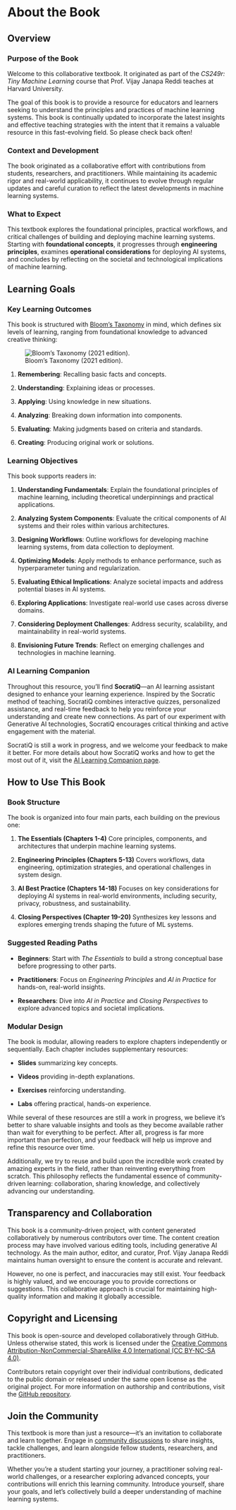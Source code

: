# About the Book {.unnumbered}

## Overview

### Purpose of the Book

Welcome to this collaborative textbook. It originated as part of the *CS249r: Tiny Machine Learning* course that Prof. Vijay Janapa Reddi teaches at Harvard University.

The goal of this book is to provide a resource for educators and learners seeking to understand the principles and practices of machine learning systems. This book is continually updated to incorporate the latest insights and effective teaching strategies with the intent that it remains a valuable resource in this fast-evolving field. So please check back often!

### Context and Development

The book originated as a collaborative effort with contributions from students, researchers, and practitioners. While maintaining its academic rigor and real-world applicability, it continues to evolve through regular updates and careful curation to reflect the latest developments in machine learning systems.

### What to Expect

This textbook explores the foundational principles, practical workflows, and critical challenges of building and deploying machine learning systems. Starting with **foundational concepts**, it progresses through **engineering principles**, examines **operational considerations** for deploying AI systems, and concludes by reflecting on the societal and technological implications of machine learning.

```{=latex}
\clearpage
```

## Learning Goals

### Key Learning Outcomes

This book is structured with [Bloom's Taxonomy](https://cft.vanderbilt.edu/guides-sub-pages/blooms-taxonomy/) in mind, which defines six levels of learning, ranging from foundational knowledge to advanced creative thinking:

![Bloom's Taxonomy (2021 edition).](images/png/bloom_revised_taxonomy.png){#fig-bloom}

1. **Remembering**: Recalling basic facts and concepts.

2. **Understanding**: Explaining ideas or processes.

3. **Applying**: Using knowledge in new situations.

4. **Analyzing**: Breaking down information into components.

5. **Evaluating**: Making judgments based on criteria and standards.

6. **Creating**: Producing original work or solutions.

### Learning Objectives

This book supports readers in:

1. **Understanding Fundamentals**: Explain the foundational principles of machine learning, including theoretical underpinnings and practical applications.

2. **Analyzing System Components**: Evaluate the critical components of AI systems and their roles within various architectures.

3. **Designing Workflows**: Outline workflows for developing machine learning systems, from data collection to deployment.

4. **Optimizing Models**: Apply methods to enhance performance, such as hyperparameter tuning and regularization.

5. **Evaluating Ethical Implications**: Analyze societal impacts and address potential biases in AI systems.

6. **Exploring Applications**: Investigate real-world use cases across diverse domains.

7. **Considering Deployment Challenges**: Address security, scalability, and maintainability in real-world systems.

8. **Envisioning Future Trends**: Reflect on emerging challenges and technologies in machine learning.

### AI Learning Companion

Throughout this resource, you'll find **SocratiQ**—an AI learning assistant designed to enhance your learning experience. Inspired by the Socratic method of teaching, SocratiQ combines interactive quizzes, personalized assistance, and real-time feedback to help you reinforce your understanding and create new connections. As part of our experiment with Generative AI technologies, SocratiQ encourages critical thinking and active engagement with the material.

SocratiQ is still a work in progress, and we welcome your feedback to make it better. For more details about how SocratiQ works and how to get the most out of it, visit the [AI Learning Companion page](../ai/socratiq.qmd).

## How to Use This Book

### Book Structure

The book is organized into four main parts, each building on the previous one:

1. **The Essentials (Chapters 1-4)**
   Core principles, components, and architectures that underpin machine learning systems.

2. **Engineering Principles (Chapters 5-13)**
   Covers workflows, data engineering, optimization strategies, and operational challenges in system design.

3. **AI Best Practice (Chapters 14-18)**
   Focuses on key considerations for deploying AI systems in real-world environments, including security, privacy, robustness, and sustainability.

4. **Closing Perspectives (Chapter 19-20)**
   Synthesizes key lessons and explores emerging trends shaping the future of ML systems.

### Suggested Reading Paths

- **Beginners**: Start with *The Essentials* to build a strong conceptual base before progressing to other parts.

- **Practitioners**: Focus on *Engineering Principles* and *AI in Practice* for hands-on, real-world insights.

- **Researchers**: Dive into *AI in Practice* and *Closing Perspectives* to explore advanced topics and societal implications.

### Modular Design

The book is modular, allowing readers to explore chapters independently or sequentially. Each chapter includes supplementary resources:

- **Slides** summarizing key concepts.

- **Videos** providing in-depth explanations.

- **Exercises** reinforcing understanding.

- **Labs** offering practical, hands-on experience.

While several of these resources are still a work in progress, we believe it's better to share valuable insights and tools as they become available rather than wait for everything to be perfect. After all, progress is far more important than perfection, and your feedback will help us improve and refine this resource over time.

Additionally, we try to reuse and build upon the incredible work created by amazing experts in the field, rather than reinventing everything from scratch. This philosophy reflects the fundamental essence of community-driven learning: collaboration, sharing knowledge, and collectively advancing our understanding.

## Transparency and Collaboration

This book is a community-driven project, with content generated collaboratively by numerous contributors over time. The content creation process may have involved various editing tools, including generative AI technology. As the main author, editor, and curator, Prof. Vijay Janapa Reddi maintains human oversight to ensure the content is accurate and relevant.

However, no one is perfect, and inaccuracies may still exist. Your feedback is highly valued, and we encourage you to provide corrections or suggestions. This collaborative approach is crucial for maintaining high-quality information and making it globally accessible.

## Copyright and Licensing

This book is open-source and developed collaboratively through GitHub. Unless otherwise stated, this work is licensed under the [Creative Commons Attribution-NonCommercial-ShareAlike 4.0 International (CC BY-NC-SA 4.0)](https://creativecommons.org/licenses/by-nc-sa/4.0).

Contributors retain copyright over their individual contributions, dedicated to the public domain or released under the same open license as the original project. For more information on authorship and contributions, visit the [GitHub repository](https://github.com/harvard-edge/cs249r_book).

## Join the Community

This textbook is more than just a resource—it's an invitation to collaborate and learn together. Engage in [community discussions](https://github.com/harvard-edge/cs249r_book/discussions) to share insights, tackle challenges, and learn alongside fellow students, researchers, and practitioners.

Whether you're a student starting your journey, a practitioner solving real-world challenges, or a researcher exploring advanced concepts, your contributions will enrich this learning community. Introduce yourself, share your goals, and let's collectively build a deeper understanding of machine learning systems.
